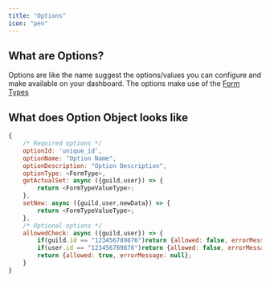 ```yaml
---
title: "Options"
icon: "pen"
---
```


## What are Options?

Options are like the name suggest the options/values you can configure and make available on your dashboard. The options make use of the [Form Types](/essentials/formtypes)

## What does Option Object looks like

```javascript OptionObject
{
    /* Required options */
    optionId: 'unique_id',
    optionName: "Option Name",
    optionDescription: "Option Description",
    optionType: <FormType>,
    getActualSet: async ({guild,user}) => {
        return <FormTypeValueType>;
    },
    setNew: async ({guild,user,newData}) => {
        return <FormTypeValueType>;
    },
    /* Optional options */
    allowedCheck: async ({guild,user}) => {
        if(guild.id == "123456789876")return {allowed: false, errorMessage: 'You cannot use this option - guild is blacklisted for it.'};
        if(user.id == "123456789876")return {allowed: false, errorMessage: 'You cannot use this option - user is blacklisted for.'};
        return {allowed: true, errorMessage: null};
    }
}
```
